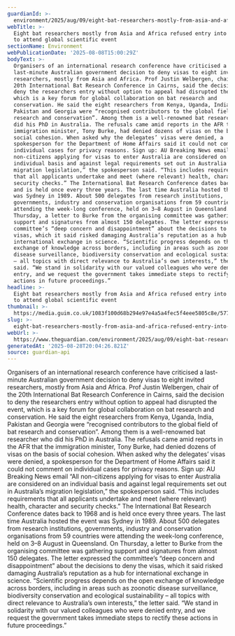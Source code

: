 ```yaml
---
guardianId: >-
  environment/2025/aug/09/eight-bat-researchers-mostly-from-asia-and-africa-refused-entry-into-australia-to-attend-global-scientific-event
webTitle: >-
  Eight bat researchers mostly from Asia and Africa refused entry into Australia
  to attend global scientific event
sectionName: Environment
webPublicationDate: '2025-08-08T15:00:29Z'
bodyText: >-
  Organisers of an international research conference have criticised a
  last-minute Australian government decision to deny visas to eight invited
  researchers, mostly from Asia and Africa. Prof Justin Welbergen, chair of the
  20th International Bat Research Conference in Cairns, said the decision to
  deny the researchers entry without option to appeal had disrupted the event,
  which is a key forum for global collaboration on bat research and
  conservation. He said the eight researchers from Kenya, Uganda, India,
  Pakistan and Georgia were “recognised contributors to the global field of bat
  research and conservation”. Among them is a well-renowned bat researcher who
  did his PhD in Australia. The refusals came amid reports in the AFR that the
  immigration minister, Tony Burke, had denied dozens of visas on the basis of
  social cohesion. When asked why the delegates’ visas were denied, a
  spokesperson for the Department of Home Affairs said it could not comment on
  individual cases for privacy reasons. Sign up: AU Breaking News email “All
  non-citizens applying for visas to enter Australia are considered on an
  individual basis and against legal requirements set out in Australia’s
  migration legislation,” the spokesperson said. “This includes requirements
  that all applicants undertake and meet (where relevant) health, character and
  security checks.” The International Bat Research Conference dates back to 1968
  and is held once every three years. The last time Australia hosted the event
  was Sydney in 1989. About 500 delegates from research institutions,
  governments, industry and conservation organisations from 59 countries were
  attending the week-long conference, held on 3–8 August in Queensland. On
  Thursday, a letter to Burke from the organising committee was gathering
  support and signatures from almost 150 delegates. The letter expressed the
  committee’s “deep concern and disappointment” about the decisions to deny the
  visas, which it said risked damaging Australia’s reputation as a hub for
  international exchange in science. “Scientific progress depends on the open
  exchange of knowledge across borders, including in areas such as zoonotic
  disease surveillance, biodiversity conservation and ecological sustainability
  – all topics with direct relevance to Australia’s own interests,” the letter
  said. “We stand in solidarity with our valued colleagues who were denied
  entry, and we request the government takes immediate steps to rectify these
  actions in future proceedings.”
headline: >-
  Eight bat researchers mostly from Asia and Africa refused entry into Australia
  to attend global scientific event
thumbnail: >-
  https://media.guim.co.uk/1083f100d68b294e97e4a5a4fec5f4eee5805c8e/577_314_1765_1413/500.jpg
slug: >-
  eight-bat-researchers-mostly-from-asia-and-africa-refused-entry-into-australia-to-attend-global-scientific-event
webUrl: >-
  https://www.theguardian.com/environment/2025/aug/09/eight-bat-researchers-mostly-from-asia-and-africa-refused-entry-into-australia-to-attend-global-scientific-event
generatedAt: '2025-08-28T20:04:26.821Z'
source: guardian-api
---
```

Organisers of an international research conference have criticised a last-minute Australian government decision to deny visas to eight invited researchers, mostly from Asia and Africa. Prof Justin Welbergen, chair of the 20th International Bat Research Conference in Cairns, said the decision to deny the researchers entry without option to appeal had disrupted the event, which is a key forum for global collaboration on bat research and conservation. He said the eight researchers from Kenya, Uganda, India, Pakistan and Georgia were “recognised contributors to the global field of bat research and conservation”. Among them is a well-renowned bat researcher who did his PhD in Australia. The refusals came amid reports in the AFR that the immigration minister, Tony Burke, had denied dozens of visas on the basis of social cohesion. When asked why the delegates’ visas were denied, a spokesperson for the Department of Home Affairs said it could not comment on individual cases for privacy reasons. Sign up: AU Breaking News email “All non-citizens applying for visas to enter Australia are considered on an individual basis and against legal requirements set out in Australia’s migration legislation,” the spokesperson said. “This includes requirements that all applicants undertake and meet (where relevant) health, character and security checks.” The International Bat Research Conference dates back to 1968 and is held once every three years. The last time Australia hosted the event was Sydney in 1989. About 500 delegates from research institutions, governments, industry and conservation organisations from 59 countries were attending the week-long conference, held on 3–8 August in Queensland. On Thursday, a letter to Burke from the organising committee was gathering support and signatures from almost 150 delegates. The letter expressed the committee’s “deep concern and disappointment” about the decisions to deny the visas, which it said risked damaging Australia’s reputation as a hub for international exchange in science. “Scientific progress depends on the open exchange of knowledge across borders, including in areas such as zoonotic disease surveillance, biodiversity conservation and ecological sustainability – all topics with direct relevance to Australia’s own interests,” the letter said. “We stand in solidarity with our valued colleagues who were denied entry, and we request the government takes immediate steps to rectify these actions in future proceedings.”
